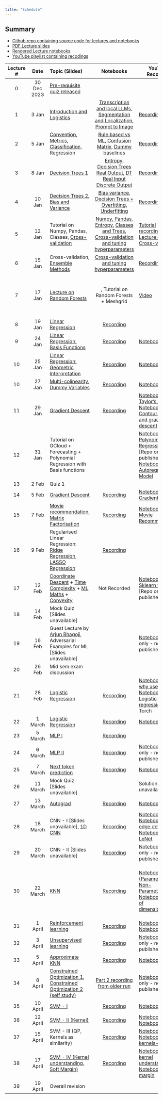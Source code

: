 ```yaml
---
title: "Schedule"
---
```


::: {.callout-tip}
## Summary

* [Github repo containing source code for lectures and notebooks](https://github.com/nipunbatra/ml-teaching)
* [PDF Lecture slides](https://nipunbatra.github.io/ml-teaching/slides.html)
* [Rendered Lecture notebooks](https://nipunbatra.github.io/ml-teaching/notebooks.html)
* [YouTube playlist containing recodings](https://www.youtube.com/playlist?list=PLftoLyLEwECDqanAL7LkZNnZG9VdNCiJF)

:::


| Lecture # |    Date     | Topic (Slides)                                  | Notebooks | YouTube Recording | Reading |
| :-------: | :---------: | :---------------------------------------------- | :-------: | --------- | ------- |
|     0     | 30 Dec 2023 | [Pre-requisite quiz released](exams/prereq.qmd) |           |           |         |
|     1     |    3 Jan    | [Introduction and Logistics](https://nipunbatra.github.io/ml-teaching/basics/slides/1-introduction-ml.pdf)                      |      [Transcription and local LLMs](https://nipunbatra.github.io/ml-teaching/notebooks/transcript.html), [Segmentation and Localization](https://nipunbatra.github.io/ml-teaching/notebooks/object-detection-segmentation.html), [Prompt to Image](https://nipunbatra.github.io/ml-teaching/notebooks/text_to_image.html)     |      [Recording](https://www.youtube.com/watch?v=XuDrvFmvk2U)     |         |
| 2| 5 Jan| [Convention, Metrics, Classification, Regression](https://nipunbatra.github.io/ml-teaching/basics/slides/accuracy_convention.pdf)|[Rule based vs ML](https://nipunbatra.github.io/ml-teaching/notebooks/rule-based-vs-ml.html), [Confusion Matrix](https://nipunbatra.github.io/ml-teaching/notebooks/confusion-mnist.html), [Dummy baselines](https://nipunbatra.github.io/ml-teaching/notebooks/dummy-baselines.html)|[Recording](https://www.youtube.com/watch?v=WUfduFsodE0)||
| 3| 8 Jan| [Decision Trees 1](https://nipunbatra.github.io/ml-teaching/supervised/slides/decision-trees.pdf)|[Entropy](https://nipunbatra.github.io/ml-teaching/notebooks/entropy.html), [Decision Trees Real Output](https://nipunbatra.github.io/ml-teaching/notebooks/decision-tree-real-output.html), [DT Real Input Discrete Output](https://nipunbatra.github.io/ml-teaching/notebooks/decision-tree-real-input-discrete-output.html)|[Recording](https://www.youtube.com/watch?v=Bc6p3Yxgo7c)||
| 4| 10 Jan| [Decision Trees 2, Bias and Variance](https://nipunbatra.github.io/ml-teaching/supervised/slides/bias-variance.pdf)|[Bias variance](https://nipunbatra.github.io/ml-teaching/notebooks/bias-variance.html), [Decision Trees + Overfitting, Underfitting](https://nipunbatra.github.io/ml-teaching/notebooks/decision-tree-real-input-real-output.html)| [Recording](https://www.youtube.com/watch?v=zqNj-B78i_0)||
|5| 12 Jan| Tutorial on Numpy, Pandas, Classes, [Cross-validation](https://nipunbatra.github.io/ml-teaching/supervised/slides/cross-validation.pdf)| [Numpy, Pandas, Entropy](https://nipunbatra.github.io/ml-teaching/notebooks/numpy-pandas-basics.html), [Classes and Trees](https://nipunbatra.github.io/ml-teaching/notebooks/classes-trees.html), [Cross-validation and tuning hyperparameters](https://nipunbatra.github.io/ml-teaching/notebooks/hyperparams-experiments.html)| [Tutorial recording](https://www.youtube.com/watch?v=P980btm9C3c), [Lecture on Cross-validation](https://www.youtube.com/watch?v=GP4XW8wzPM8)||
|6| 15 Jan| Cross-validation, [Ensemble Methods](https://nipunbatra.github.io/ml-teaching/supervised/slides/ensemble.pdf)| [Cross-validation and tuning hyperparameters](https://nipunbatra.github.io/ml-teaching/notebooks/hyperparams-experiments.html)| [Recording](https://www.youtube.com/watch?v=FrNR-1cfpHc)||
|7| 17 Jan| [Lecture on Random Forests](https://nipunbatra.github.io/ml-teaching/supervised/slides/ensemble.pdf)|, Tutorial on Random Forests + Meshgrid |[Video](https://www.youtube.com/watch?v=NDYiYk7vJTU)|[Notebook on Random Forests feature importance from scratch](https://nipunbatra.github.io/ml-teaching/notebooks/ensemble-feature-importance.html), [Notebook on meshgrid](https://nipunbatra.github.io/ml-teaching/notebooks/meshgrid.html)||
|8| 19 Jan| [Linear Regression](https://nipunbatra.github.io/ml-teaching/supervised/slides/linear-regression.pdf)|[Recording](https://www.youtube.com/watch?v=3cAzgZOrC3U)|||
|9| 24 Jan| [Linear Regression: Basis Functions](https://nipunbatra.github.io/ml-teaching/supervised/slides/linear-regression.pdf)|[Recording](https://www.youtube.com/watch?v=gkb9-xJfR08)|[Notebook](https://nipunbatra.github.io/ml-teaching/notebooks/basis.html)||
|10| 25 Jan| [Linear Regression: Geometric Interpretation](https://nipunbatra.github.io/ml-teaching/supervised/slides/linear-regression.pdf)|[Recording](https://www.youtube.com/watch?v=SE0WhKNd8K8)|[Notebook](https://nipunbatra.github.io/ml-teaching/notebooks/geometric-linear-regression.html)||
10|  27 Jan| [Multi-colinearity, Dummy Variables](https://nipunbatra.github.io/ml-teaching/supervised/slides/linear-regression.pdf)|[Recording](https://www.youtube.com/watch?v=htXMbi-G5HQ) | [Notebook](https://nipunbatra.github.io/ml-teaching/notebooks/dummy-variables-multi-colinearity.html)| |
11| 29 Jan | [Gradient Descent](https://nipunbatra.github.io/ml-teaching/optimization/slides/gradient-descent.pdf) |[Recording](https://www.youtube.com/watch?v=3BJfkVM1R9A) | [Notebook on Taylor's series](https://nipunbatra.github.io/ml-teaching/notebooks/taylor.html), [Notebook on Contour plots and gradient descent](https://nipunbatra.github.io/ml-teaching/notebooks/contour.html)| |
12| 31 Jan| Tutorial on GCloud + Forecasting + Polynomial Regression with Basis functions | | [Notebook on Polynomial Regression](https://github.com/nipunbatra/ml-teaching/blob/master/notebooks/polynomial-features.ipynb) [Repo only - not published], [Notebook on Autoregressive Model](https://nipunbatra.github.io/ml-teaching/notebooks/autoregressive_model.html)| [Article on Polynomial Regression](https://alexshtf.github.io/2024/01/21/Bernstein.html)|
13| 2 Feb| Quiz 1 | | | |
14| 5 Feb | [Gradient Descent](https://nipunbatra.github.io/ml-teaching/optimization/slides/gradient-descent.pdf) | [Recording](https://www.youtube.com/watch?v=GoGnoqkITjs) | [Notebook on Gradient Descent](https://nipunbatra.github.io/ml-teaching/notebooks/gd.html) | |
15| 7 Feb| [Movie recommendation, Matrix Factorisation](https://nipunbatra.github.io/ml-teaching/supervised/slides/movie-recommendation.pdf)|[Recording](https://www.youtube.com/watch?v=zf1e3HhLriM)|[Notebook on Movie Recommendation](https://nipunbatra.github.io/ml-teaching/notebooks/movie-recommendation-knn-mf.html)||
16| 9 Feb| Regularised Linear Regression: [Ridge Regression](https://nipunbatra.github.io/ml-teaching/supervised/slides/ridge-regression.pdf), [LASSO Regression](https://nipunbatra.github.io/ml-teaching/supervised/slides/lasso-regression.pdf)|[Recording](https://youtu.be/Jn4dMLGSZuQ?si=WoHlG7xm28FonD-I) | | |
17| 12 Feb| [Coordinate Descent](https://nipunbatra.github.io/ml-teaching/optimization/slides/coordinate_descent.pdf) + [Time Complexity](https://nipunbatra.github.io/ml-teaching/maths/slides/time_complexity.pdf) + [ML Maths](https://nipunbatra.github.io/ml-teaching/maths/slides/ml-maths.pdf) + [Convexity](https://nipunbatra.github.io/ml-teaching/optimization/slides/convexity/convexity.pdf)| Not Recorded | [Notebook on Sklearn with GPU](https://github.com/nipunbatra/ml-teaching/blob/master/notebooks/sklearn-on-gpu.ipynb) [Repo only - not published]| |
18| 14 Feb| Mock Quiz [Slides unavailable]| | | |
19| 16 Feb| Guest Lecture by [Arjun Bhagoji](https://arjunbhagoji.github.io/), Adversarial Examples for ML [Slides unavailable]| |[Notebook](https://github.com/nipunbatra/ml-teaching/blob/master/notebooks/guest-lecture/Student_copy_adv_examples_tutorial__Arjun_Bhagoji.ipynb) [Repo only - not published] | |
20| 26 Feb| Mid sem exam discussion | | | |
21| 28 Feb| [Logistic Regression](https://nipunbatra.github.io/ml-teaching/supervised/slides/logistic-regression.pdf)|[Recording](https://www.youtube.com/watch?v=vMlOUAys38Q)|[Notebook on why use logits](https://nipunbatra.github.io/ml-teaching/notebooks/logits-usage.html), [Notebook on Logistic regression in Torch](https://nipunbatra.github.io/ml-teaching/notebooks/logistic-regression-torch.html)| |
22| 1 March| [Logistic Regression](https://nipunbatra.github.io/ml-teaching/supervised/slides/logistic-regression.pdf)|[Recording](https://www.youtube.com/watch?v=oD8EnYTYdpk)|[Notebook](https://nipunbatra.github.io/ml-teaching/notebooks/logistic-circular.html)| |
23| 5 March| [MLP I](https://nipunbatra.github.io/ml-teaching/neural-networks/slides/mlp.pdf) |[Recording](https://www.youtube.com/watch?v=eWGDS4nvd_w)|| |
24| 6 March| [MLP II](https://nipunbatra.github.io/ml-teaching/neural-networks/slides/mlp.pdf)|[Recording](https://www.youtube.com/watch?v=qPXJNgSYcXA)|[Notebook](https://github.com/nipunbatra/ml-teaching/blob/master/notebooks/nn-vectorization-with-vmap-jaxtyping-and-beartype-zeel.ipynb) [Repo only - not published]| |
25| 7 March| [Next token prediction](https://nipunbatra.github.io/ml-teaching/neural-networks/slides/next-token-prediction.pdf) |[Recording](https://www.youtube.com/watch?v=RTRuN0GgQo4&feature=youtu.be)|[Notebook](https://nipunbatra.github.io/ml-teaching/notebooks/names.html)| |
26| 11 March| Mock Quiz [Slides unavailable]| |Solution [Slides unavailable]| |
27| 13 March| [Autograd](https://nipunbatra.github.io/ml-teaching/neural-networks/slides/autograd.pdf)|[Recording](https://www.youtube.com/watch?v=Qo3z51lBQ1k)|[Notebook](https://nipunbatra.github.io/ml-teaching/notebooks/autodiff.html)| |
28| 18 March| CNN - I [Slides unavailable], [1D CNN](https://nipunbatra.github.io/ml-teaching/neural-networks/slides/cnn-1d.pdf) |[Recording](https://www.youtube.com/watch?v=CfC3hOYSTNc)|[Notebook 1](https://nipunbatra.github.io/ml-teaching/notebooks/1d-cnn.html), [Notebook 2 on edge detection](https://nipunbatra.github.io/ml-teaching/notebooks/cnn-edge.html), [Notebook 3 on LeNet](https://nipunbatra.github.io/ml-teaching/notebooks/cnn.html)| |
29| 20 March| CNN - II [Slides unavailable] |[Recording](https://www.youtube.com/watch?v=tZJwzURBinE)|[Notebook](https://github.com/nipunbatra/ml-teaching/blob/master/notebooks/cnn.ipynb) [Repo only - not published]| |
30| 22 March| [KNN](https://nipunbatra.github.io/ml-teaching/supervised/slides/knn.pdf) |[Recording](https://www.youtube.com/watch?v=hwwl_M-emaY)|[Notebook (Parametric v/s Non-Parametric)](https://nipunbatra.github.io/ml2023/notebooks/posts/parametric-non-parametric.html), [Notebook (Curse of dimensionality)](https://nipunbatra.github.io/ml-teaching/notebooks/curse-dimensionality.html)| Reference on Parameteric v/s Non-Parametric [from MLSS](http://mlss.tuebingen.mpg.de/2015/slides/ghahramani/gp-neural-nets15.pdf), [ML Mastery](https://machinelearningmastery.com/parametric-and-nonparametric-machine-learning-algorithms/), [StackExchange](https://stats.stackexchange.com/questions/268638/what-exactly-is-the-difference-between-a-parametric-and-non-parametric-model), [Sebastian Raschka's blog](https://sebastianraschka.com/faq/docs/parametric_vs_nonparametric.html) |
31| 1 April| [Reinforcement learning](https://nipunbatra.github.io/ml-teaching/advanced/slides/rl.pdf) |[Recording](https://www.youtube.com/watch?v=Gth666ecEYM)|[Notebook 1](https://nipunbatra.github.io/ml-teaching/notebooks/rl-1.html), [Notebook 2](https://nipunbatra.github.io/ml-teaching/notebooks/rl-2.html)| |
32| 3 April| [Unsupervised learning](https://nipunbatra.github.io/ml-teaching/unsupervised/slides/unsupervised.pdf)|[Recording](https://www.youtube.com/watch?v=Zoubg9Gvq40)|[Notebook](https://github.com/nipunbatra/ml-teaching/blob/master/notebooks/pca.ipynb) [Repo only - not published]| |
33| 5 April| [Approximate KNN](https://nipunbatra.github.io/ml-teaching/supervised/slides/knn-approx.pdf)| [Recording](https://www.youtube.com/watch?v=C9HQLyXwEw0)|[Notebook](https://nipunbatra.github.io/ml-teaching/notebooks/knn-variants.html)| |
34| 8 April| [Constrained Optimization 1](https://nipunbatra.github.io/ml-teaching/maths/slides/constrained-1.pdf), [Constrained Optimization 2 (self study)](https://nipunbatra.github.io/ml-teaching/maths/slides/constrained-2.pdf)| [Part 2 recording from older run](https://www.youtube.com/watch?v=Gr1o97QI1PI)|[Notebook](https://github.com/nipunbatra/ml-teaching/blob/master/notebooks/svm-cvxopt.ipynb) [Repo only - not published]| |
35| 10 April| [SVM - I](https://nipunbatra.github.io/ml-teaching/supervised/slides/svm-intro.pdf)|[Recording](https://www.youtube.com/watch?v=GJ79bHF1P5I)|[Notebook 1](https://nipunbatra.github.io/ml-teaching/notebooks/svm.html)| |
36| 12 April| [SVM - II (Kernel)](https://nipunbatra.github.io/ml-teaching/supervised/slides/svm-intro.pdf)|[Recording](https://www.youtube.com/watch?v=evGchl_3pGY&list=PLftoLyLEwECDqanAL7LkZNnZG9VdNCiJF&index=30)|[Notebook](https://nipunbatra.github.io/ml-teaching/notebooks/svm-primal-dual.html), [Notebook 2](https://nipunbatra.github.io/ml-teaching/notebooks/svm-kernel.html)| |
37| 15 April| SVM - III (QP, Kernels as similarity)|[Recording](https://www.youtube.com/watch?v=BLj0hhT-tL4)|[Notebook on QP](https://nipunbatra.github.io/ml-teaching/notebooks/svm-cvxopt.html), [Notebook on kernels-1](https://nipunbatra.github.io/ml-teaching/notebooks/svm-kernel-understanding.html)| |    
38| 17 April| [SVM - IV (Kernel understanding, Soft Margin)](https://nipunbatra.github.io/ml-teaching/supervised/slides/svm-soft-margin.pdf)|[Recording](https://www.youtube.com/watch?v=QaYpHAc5N-A&list=PLftoLyLEwECDqanAL7LkZNnZG9VdNCiJF&index=32)|[Notebook on kernel understanding](https://nipunbatra.github.io/ml-teaching/notebooks/svm-kernel.html), [Notebook on soft margin](https://nipunbatra.github.io/ml-teaching/notebooks/svm-soft-margin.html)| |
39| 19 April| Overall revision|

